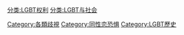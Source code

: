 [[Category:各類歧視|Category:各類歧視]]
[[Category:同性恋恐惧|Category:同性恋恐惧]]
[[Category:LGBT歷史|Category:LGBT歷史]]
[[分类:LGBT权利|分类:LGBT权利]]
[[分类:LGBT与社会|分类:LGBT与社会]]